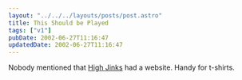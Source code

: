 ```yaml
---
layout: "../../../layouts/posts/post.astro"
title: This Should be Played
tags: ["v1"]
pubDate: 2002-06-27T11:16:47
updatedDate: 2002-06-27T11:16:47
---
```


Nobody mentioned that [High Jinks][1] had a website. Handy for t-shirts.

[1]: http://www.high-jinks.com/ "High Jinks: skate/clothes shop in Carnaby Street and Covent Garden"
